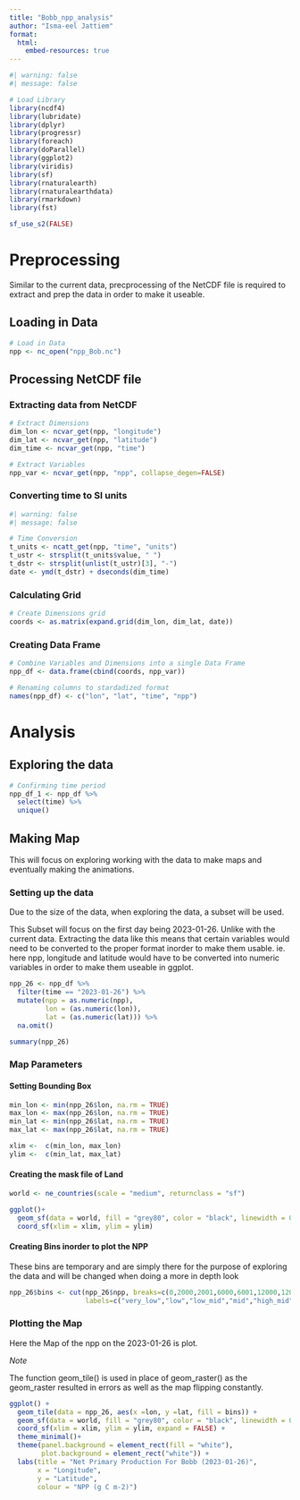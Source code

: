 ```yaml
---
title: "Bobb_npp_analysis"
author: "Isma-eel Jattiem"
format:
  html:
    embed-resources: true
---
```


```r
#| warning: false
#| message: false

# Load Library
library(ncdf4)
library(lubridate)
library(dplyr)
library(progressr)
library(foreach)
library(doParallel)
library(ggplot2)
library(viridis)       
library(sf)            
library(rnaturalearth) 
library(rnaturalearthdata)
library(rmarkdown)
library(fst)

sf_use_s2(FALSE)

```

# Preprocessing

Similar to the current data, precprocessing of the NetCDF file is required to extract and prep the data in order to make it useable.

## Loading in Data
```r
# Load in Data
npp <- nc_open("npp_Bob.nc")

```


## Processing NetCDF file

### Extracting data from NetCDF
```r
# Extract Dimensions
dim_lon <- ncvar_get(npp, "longitude")
dim_lat <- ncvar_get(npp, "latitude")
dim_time <- ncvar_get(npp, "time")

```


```r
# Extract Variables 
npp_var <- ncvar_get(npp, "npp", collapse_degen=FALSE)

```


### Converting time to SI units
```r
#| warning: false
#| message: false

# Time Conversion
t_units <- ncatt_get(npp, "time", "units")
t_ustr <- strsplit(t_units$value, " ")
t_dstr <- strsplit(unlist(t_ustr)[3], "-")
date <- ymd(t_dstr) + dseconds(dim_time)

```

### Calculating Grid
```r
# Create Dimensions grid
coords <- as.matrix(expand.grid(dim_lon, dim_lat, date))

```


### Creating Data Frame
```r
# Combine Variables and Dimensions into a single Data Frame
npp_df <- data.frame(cbind(coords, npp_var))

# Renaming columns to stardadized format
names(npp_df) <- c("lon", "lat", "time", "npp")

```

# Analysis

## Exploring the data

```r
# Confirming time period
npp_df_1 <- npp_df %>%
  select(time) %>% 
  unique()

```

## Making Map

This will focus on exploring working with the data to make maps and eventually making the animations.

### Setting up the data
Due to the size of the data, when exploring the data, a subset will be used.\ 

This Subset will focus on the first day being 2023-01-26. Unlike with the current data. Extracting the data like this means that certain variables would need to be converted to the proper format inorder to make them usable. ie. here npp, longitude and latitude would have to be converted into numeric variables in order to make them useable in ggplot.

```r
npp_26 <- npp_df %>% 
  filter(time == "2023-01-26") %>% 
  mutate(npp = as.numeric(npp),
         lon = (as.numeric(lon)),
         lat = (as.numeric(lat))) %>% 
  na.omit()

summary(npp_26)
```

### Map Parameters

#### Setting Bounding Box
```r
min_lon <- min(npp_26$lon, na.rm = TRUE)
max_lon <- max(npp_26$lon, na.rm = TRUE)
min_lat <- min(npp_26$lat, na.rm = TRUE)
max_lat <- max(npp_26$lat, na.rm = TRUE)

xlim <-  c(min_lon, max_lon)
ylim <-  c(min_lat, max_lat)
```

#### Creating the mask file of Land
```r
world <- ne_countries(scale = "medium", returnclass = "sf")

ggplot()+
  geom_sf(data = world, fill = "grey80", color = "black", linewidth = 0.5) +
  coord_sf(xlim = xlim, ylim = ylim)

```

#### Creating Bins inorder to plot the NPP

These bins are temporary and are simply there for the purpose of exploring the data and will be changed when doing a more in depth look

```r
npp_26$bins <- cut(npp_26$npp, breaks=c(0,2000,2001,6000,6001,12000,12001,16000), 
                   labels=c("very_low","low","low_mid","mid","high_mid", "high", "very_high"))
```


### Plotting the Map

Here the Map of the npp on the 2023-01-26 is plot.\ 
 
*Note*\ 
 
The function geom_tile() is used in place of geom_raster() as the geom_raster resulted in errors as well as the map flipping constantly. 


```r
ggplot() +
  geom_tile(data = npp_26, aes(x =lon, y =lat, fill = bins)) + 
  geom_sf(data = world, fill = "grey80", color = "black", linewidth = 0.5) +
  coord_sf(xlim = xlim, ylim = ylim, expand = FALSE) +
  theme_minimal()+
  theme(panel.background = element_rect(fill = "white"), 
        plot.background = element_rect("white")) +
  labs(title = "Net Primary Production For Bobb (2023-01-26)", 
       x = "Longitude",
       y = "Latitude",
       colour = "NPP (g C m-2)")
```

